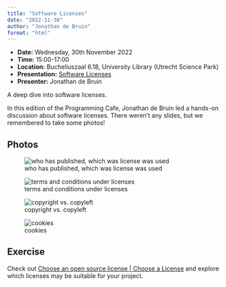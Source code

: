 ```yaml
---
title: "Software Licenses"
date: "2022-11-30"
author: "Jonathan de Bruin"
format: "html"
---
```


::: {.callout-note icon=false}

- **Date:** Wednesday, 30th November 2022
- **Time:** 15:00-17:00
- **Location:** Bucheliuszaal 6.18, University Library (Utrecht Science Park)
- **Presentation:** [Software Licenses](https://utrechtuniversity.github.io/programming-cafe/posts/2024-11-30_software-licenses)
- **Presenter:** Jonathan de Bruin

:::

A deep dive into software licenses.

In this edition of the Programming Cafe, Jonathan de Bruin led a hands-on discussion about software licenses. There weren't any slides, but we remembered to take some photos!

## Photos

![who has published, which was license was used](../../presentations/2022-11-30_software-licenses/images/software-licenses-1.jpg)

![terms and conditions under licenses](../../presentations/2022-11-30_software-licenses/images/software-licenses-2.jpg)

![copyright vs. copyleft](../../presentations/2022-11-30_software-licenses/images/software-licenses-3.jpg)

![cookies](../../presentations/2022-11-30_software-licenses/images/software-licenses-4.jpg)

## Exercise

Check out [Choose an open source license | Choose a License](https://choosealicense.com) and explore which licenses may be suitable for your project.